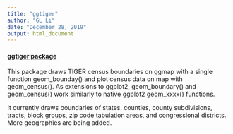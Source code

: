 ```yaml
---
title: "ggtiger"
author: "GL Li"
date: "December 28, 2019"
output: html_document
---
```

<a href="https://github.com/GL-Li/ggtiger" target="_blank"><h4>ggtiger package</h4></a> 

This package draws TIGER census boundaries on ggmap with a single function geom_bounday() and plot census data on map with geom_census(). As extensions to ggplot2, geom_boundary() and geom_census() work similarly to native ggplot2 geom_xxxx() functions.

It currently draws boundaries of states, counties, county subdivisions, tracts, block groups, zip code tabulation areas, and congressional districts. More geographies are being added.
